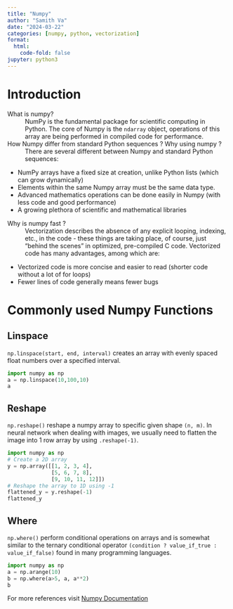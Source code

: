 ```yaml
---
title: "Numpy"
author: "Samith Va"
date: "2024-03-22"
categories: [numpy, python, vectorization]
format:
  html:
    code-fold: false
jupyter: python3
---
```


# Introduction
What is numpy?
: NumPy is the fundamental package for scientific computing in Python. The core of Numpy is the `ndarray` object, operations of this array are being performed in compiled code for performance. 

How Numpy differ from standard Python sequences  ? Why using numpy ? 
: There are several different between Numpy and standard Python sequences: 

* NumPy arrays have a fixed size at creation, unlike Python lists (which can grow dynamically)
* Elements within the same Numpy array must be the same data type.
* Advanced mathematics operations can be done easily in Numpy (with less code and good performance)
* A growing plethora of scientific and mathematical libraries

Why is numpy fast ? 
: Vectorization describes the absence of any explicit looping, indexing, etc., in the code - these things are taking place,
of course, just “behind the scenes” in optimized, pre-compiled C code. Vectorized code has many advantages, among
which are:

* Vectorized code is more concise and easier to read (shorter code without a lot of for loops)
* Fewer lines of code generally means fewer bugs


# Commonly used Numpy Functions

## Linspace
`np.linspace(start, end, interval)` creates an array with evenly spaced float numbers over a specified interval.
```python
import numpy as np
a = np.linspace(10,100,10)
a
```

## Reshape
`np.reshape()` reshape a numpy array to specific given shape `(n, m)`. In neural network when dealing with images, we usually need to flatten the image into 1 row array by using `.reshape(-1)`.
```python
import numpy as np
# Create a 2D array
y = np.array([[1, 2, 3, 4],
              [5, 6, 7, 8],
              [9, 10, 11, 12]])
# Reshape the array to 1D using -1
flattened_y = y.reshape(-1)
flattened_y
```


## Where
`np.where()` perform conditional operations on arrays and is somewhat similar to the ternary conditional operator `(condition ? value_if_true : value_if_false)` found in many programming languages.
```python
import numpy as np
a = np.arange(10)
b = np.where(a>5, a, a**2)
b
```


For more references visit [Numpy Documentation](https://numpy.org/doc/)
